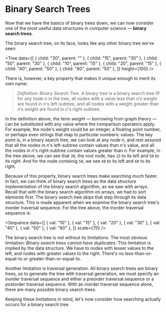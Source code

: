 
# Binary Search Trees

Now that we have the basics of binary trees down, we can now consider one
of the most useful data structures in computer science &mdash; **binary
search trees**.

The binary search tree, on its face, looks like any other binary tree we've
seen:

<Tree
	data={[
		{ child: "30", parent: "" },
		{ child: "15", parent: "30" },
		{ child: "50", parent: "30" },
		{ child: "10", parent: "15" },
		{ child: "20", parent: "15" },
		{ child: "40", parent: "50" },
		{ child: "60", parent: "50" },
	]}
	height={100}
/>

There is, however, a key property that makes it unique enough to merit its
own name:

> _Definition: Binary Search Tree_. A binary tree is a binary search tree
> iff for any node ${n}$ in the tree, all nodes with a value less than
> ${n's}$ weight are found in ${n}$'s left-subtree, and all nodes with a
> weight greater than ${n's}$ weight are found in ${n}$'s right-subtree.

In the definition above, the term _weight_ &mdash; borrowing from graph
theory &mdash; can be substituted with any value where the comparison
operators apply. For example, the node's weight could be an integer, a
floating point number, or perhaps even strings that map to particular
numberic values. The key point is, in a binary search tree, we can look at
any node ${n,}$ and rest assured that all the nodes in ${n}$'s left-subtree
contain values than ${n}$'s value, and all the nodes in ${n}$'s
right-subtree contain values greater than ${n.}$ For example, in the tree
above, we can see that `30`, the root node, has `15` to its left and `50`
to its right. And for the node containig `50`, we see `40` to its left and
`60` to its right.

Because of this property, binary search trees make searching much faster.
In fact, we can think of binary search trees as the data structure
implementation of the binary search algorithm, as we saw with arrays.
Recall that with the binary search algorithm on arrays, we had to sort
elements first. The binary search tree skips that step through its data
structure. This is made apparent when we examine the binary search tree's
inorder traversal sequence. For the tree above, the inorder traversal
sequence is:

<Sequence
	data={[
		{ val: "10" },
		{ val: "15" },
		{ val: "20" },
		{ val: "30" },
		{ val: "40" },
		{ val: "50" },
		{ val: "60" },
	]}
	scale={70}
/>

The binary search tree is not without its limitations. The most obvious
limitation: _Binary search trees cannot have duplicates_. This limitation
is implied by the data structure. We have to nodes with lesser values to
the left, and nodes with greater values to the right. There's no
less-than-or-equal-to or greater-than-or-equal-to.

Another limitation is traversal generation. All binary search trees are
binary trees, so to generate the tree with traversal generation, we must
specify an inorder traversal sequence and either a preorder traversal
sequence or a postorder traversal sequence. With an inorder traversal
sequence alone, there are many possible binary search trees.

Keeping these limitations in mind, let's now consider how searching
actually occurs for a binary search tree.
